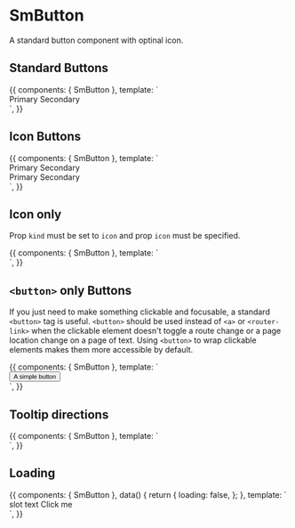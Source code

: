 
<Meta title="Components/SmButton" component={SmButton} />

# SmButton

A standard button component with optinal icon.

<Props of={SmButton} />

## Standard Buttons

<Preview>
  <Story name="default" height="70px">
    {{
      components: { SmButton },
      template: `
      <div class="flex">
        <SmButton class="ma2">Primary</SmButton>
        <SmButton kind="secondary" class="ma2">Secondary</SmButton>
      </div>
      `,
    }}
  </Story>
</Preview>

## Icon Buttons

<Preview>
  <Story name="icons" height="120px">
    {{
      components: { SmButton },
      template: `
      <div class="flex flex-wrap">
        <SmButton icon="plus" class="ma2">Primary</SmButton>
        <SmButton icon="sun" kind="secondary" class="ma2">Secondary</SmButton>
        <div class="w-100"></div>
        <SmButton icon="plus" class="ma2">Primary</SmButton>
        <SmButton icon="sun" kind="secondary" class="ma2">
          Secondary
        </SmButton>
      </div>
      `,
    }}
  </Story>
</Preview>

## Icon only

Prop `kind` must be set to `icon` and prop `icon` must be specified.

<Preview>
  <Story name="icon" height="120px">
    {{
      components: { SmButton },
      template: `
      <div class="flex">
        <SmButton icon="plus" kind="icon" tooltip="Plus"></SmButton>
        <SmButton icon="feather" kind="icon" tooltip="Feather"></SmButton>
        <SmButton icon="sun" kind="icon" tooltip="Sun"></SmButton>
        <SmButton icon="archive" kind="icon" tooltip="Archive"></SmButton>
      </div>
      `,
    }}
  </Story>
</Preview>

## `<button>` only Buttons

If you just need to make something clickable and focusable, a standard `<button>` tag is useful. `<button>` should be used instead of `<a>` or `<router-link>` when the clickable element doesn't toggle a route change or a page location change on a page of text. Using `<button>` to wrap clickable elements makes them more accessible by default.

<Preview>
  <Story name="button" height="120px">
    {{
      components: { SmButton },
      template: `
      <div class="flex">
        <button class="ma2">
          <small>A simple button</small>
        </button>
      </div>
      `,
    }}
  </Story>
</Preview>

## Tooltip directions

<Preview>
  <Story name="ttDirections" height="120px">
    {{
      components: { SmButton },
      template: `
      <div class="flex pa4">
        <SmButton icon="plus" kind="icon" tooltip="Plus" ttDirection="right"></SmButton>
        <SmButton icon="feather" kind="icon" tooltip="Feather" ttDirection="top"></SmButton>
        <SmButton icon="sun" kind="icon" tooltip="Sun" ttDirection="bottom"></SmButton>
        <SmButton icon="archive" kind="icon" tooltip="Archive" ttDirection="left"></SmButton>
      </div>
      `,
    }}
  </Story>
</Preview>

## Loading

<Preview>
  <Story name="loading" height="120px">
    {{
      components: { SmButton },
      data() {
        return {
          loading: false,
        };
      },
      template: `
      <div class="flex pa4">
        <SmButton icon="plus" @click="loading < 2 ? loading++ : loading = 0"  loadedText="loadedText" loadingText="loadingText" :loading="loading">slot text</SmButton>
        <SmButton kind="secondary" @click="loading < 2 ? loading++ : loading = 0" class="ml3">Click me</SmButton>
      </div>
      `,
    }}
  </Story>
</Preview>
